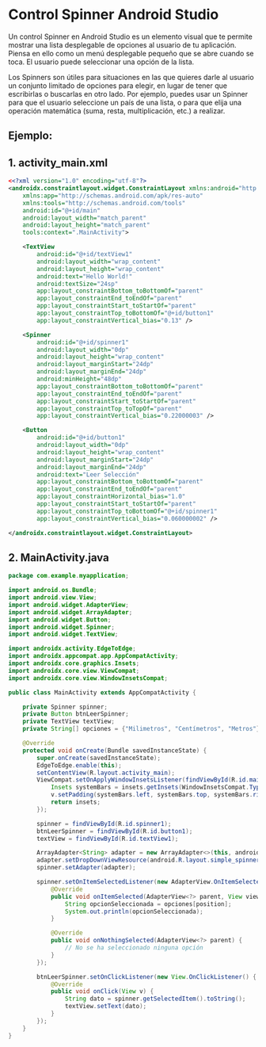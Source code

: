 # Control Spinner Android Studio

Un control Spinner en Android Studio es un elemento visual que te permite mostrar una lista desplegable de opciones al usuario de tu aplicación. Piensa en ello como un menú desplegable pequeño que se abre cuando se toca. El usuario puede seleccionar una opción de la lista.

Los Spinners son útiles para situaciones en las que quieres darle al usuario un conjunto limitado de opciones para elegir, en lugar de tener que escribirlas o buscarlas en otro lado. Por ejemplo, puedes usar un Spinner para que el usuario seleccione un país de una lista, o para que elija una operación matemática (suma, resta, multiplicación, etc.) a realizar.

## **Ejemplo:**

## 1.  **activity_main.xml**

```xml
<<?xml version="1.0" encoding="utf-8"?>
<androidx.constraintlayout.widget.ConstraintLayout xmlns:android="http://schemas.android.com/apk/res/android"
    xmlns:app="http://schemas.android.com/apk/res-auto"
    xmlns:tools="http://schemas.android.com/tools"
    android:id="@+id/main"
    android:layout_width="match_parent"
    android:layout_height="match_parent"
    tools:context=".MainActivity">

    <TextView
        android:id="@+id/textView1"
        android:layout_width="wrap_content"
        android:layout_height="wrap_content"
        android:text="Hello World!"
        android:textSize="24sp"
        app:layout_constraintBottom_toBottomOf="parent"
        app:layout_constraintEnd_toEndOf="parent"
        app:layout_constraintStart_toStartOf="parent"
        app:layout_constraintTop_toBottomOf="@+id/button1"
        app:layout_constraintVertical_bias="0.13" />

    <Spinner
        android:id="@+id/spinner1"
        android:layout_width="0dp"
        android:layout_height="wrap_content"
        android:layout_marginStart="24dp"
        android:layout_marginEnd="24dp"
        android:minHeight="48dp"
        app:layout_constraintBottom_toBottomOf="parent"
        app:layout_constraintEnd_toEndOf="parent"
        app:layout_constraintStart_toStartOf="parent"
        app:layout_constraintTop_toTopOf="parent"
        app:layout_constraintVertical_bias="0.22000003" />

    <Button
        android:id="@+id/button1"
        android:layout_width="0dp"
        android:layout_height="wrap_content"
        android:layout_marginStart="24dp"
        android:layout_marginEnd="24dp"
        android:text="Leer Selección"
        app:layout_constraintBottom_toBottomOf="parent"
        app:layout_constraintEnd_toEndOf="parent"
        app:layout_constraintHorizontal_bias="1.0"
        app:layout_constraintStart_toStartOf="parent"
        app:layout_constraintTop_toBottomOf="@+id/spinner1"
        app:layout_constraintVertical_bias="0.060000002" />

</androidx.constraintlayout.widget.ConstraintLayout>
```

## 2.  **MainActivity.java**

```java
package com.example.myapplication;

import android.os.Bundle;
import android.view.View;
import android.widget.AdapterView;
import android.widget.ArrayAdapter;
import android.widget.Button;
import android.widget.Spinner;
import android.widget.TextView;

import androidx.activity.EdgeToEdge;
import androidx.appcompat.app.AppCompatActivity;
import androidx.core.graphics.Insets;
import androidx.core.view.ViewCompat;
import androidx.core.view.WindowInsetsCompat;

public class MainActivity extends AppCompatActivity {

    private Spinner spinner;
    private Button btnLeerSpinner;
    private TextView textView;
    private String[] opciones = {"Milimetros", "Centímetros", "Metros"};

    @Override
    protected void onCreate(Bundle savedInstanceState) {
        super.onCreate(savedInstanceState);
        EdgeToEdge.enable(this);
        setContentView(R.layout.activity_main);
        ViewCompat.setOnApplyWindowInsetsListener(findViewById(R.id.main), (v, insets) -> {
            Insets systemBars = insets.getInsets(WindowInsetsCompat.Type.systemBars());
            v.setPadding(systemBars.left, systemBars.top, systemBars.right, systemBars.bottom);
            return insets;
        });

        spinner = findViewById(R.id.spinner1);
        btnLeerSpinner = findViewById(R.id.button1);
        textView = findViewById(R.id.textView1);

        ArrayAdapter<String> adapter = new ArrayAdapter<>(this, android.R.layout.simple_spinner_item, opciones);
        adapter.setDropDownViewResource(android.R.layout.simple_spinner_dropdown_item);
        spinner.setAdapter(adapter);

        spinner.setOnItemSelectedListener(new AdapterView.OnItemSelectedListener() {
            @Override
            public void onItemSelected(AdapterView<?> parent, View view, int position, long id) {
                String opcionSeleccionada = opciones[position];
                System.out.println(opcionSeleccionada);
            }

            @Override
            public void onNothingSelected(AdapterView<?> parent) {
                // No se ha seleccionado ninguna opción
            }
        });

        btnLeerSpinner.setOnClickListener(new View.OnClickListener() {
            @Override
            public void onClick(View v) {
                String dato = spinner.getSelectedItem().toString();
                textView.setText(dato);
            }
        });
    }
}
```
